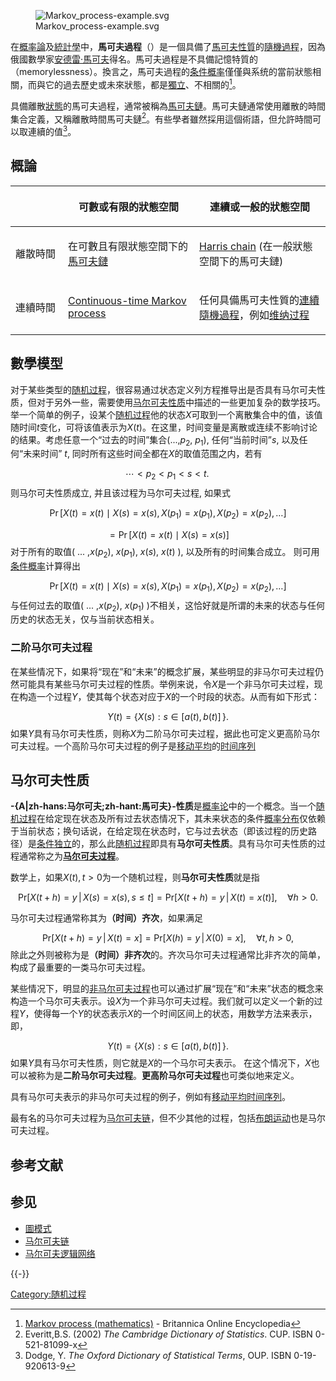 {{Expand English}}
{{NoteTA|G1=Math}}

[[File:Markov_process-example.svg|thumb]]

在[[概率論|概率論]]及[[統計學|統計學]]中，'''馬可夫過程'''（{{lang-en|Markov process}}）是一個具備了[[馬可夫性質|馬可夫性質]]的[[隨機過程|隨機過程]]，因為俄國數學家[[安德雷·馬可夫|安德雷·馬可夫]]得名。馬可夫過程是不具備記憶特質的（memorylessness）。換言之，馬可夫過程的[[条件概率|条件概率]]僅僅與系统的當前狀態相關，而與它的過去歷史或未來狀態，都是[[統計獨立性|獨立]]、不相關的<ref>[http://www.britannica.com/EBchecked/topic/365797/Markov-process Markov process (mathematics)] {{Wayback|url=http://www.britannica.com/EBchecked/topic/365797/Markov-process |date=20150426192335 }} - Britannica Online Encyclopedia</ref>。

具備離散[[狀態空間_(計算機科學)|狀態]]的馬可夫過程，通常被稱為[[馬可夫鏈|馬可夫鏈]]。馬可夫鏈通常使用離散的時間集合定義，又稱離散時間馬可夫鏈<ref>Everitt,B.S. (2002) ''The Cambridge Dictionary of Statistics''. CUP. ISBN 0-521-81099-x</ref>。有些學者雖然採用這個術語，但允許時間可以取連續的值<ref>Dodge, Y. ''The Oxford Dictionary of Statistical Terms'', OUP. ISBN 0-19-920613-9</ref>。

==概論==
{| border="1" class="wikitable" style="width: 60%;" |
! scope="col" | 
! scope="col" | 可數或有限的狀態空間
! scope="col" | 連續或一般的狀態空間
|-
! scope="row" | 離散時間
|在可數且有限狀態空間下的[[馬可夫鏈|馬可夫鏈]] || [[Harris_chain|Harris chain]] (在一般狀態空間下的馬可夫鏈)
|-
! scope="row" style="width: 10%;" |連續時間
| style="width: 25%;" | [[Continuous-time_Markov_process|Continuous-time Markov process]] || style="width: 25%;" |任何具備馬可夫性質的[[連續隨機過程|連續隨機過程]]，例如[[维纳过程|维纳过程]]
|}

==數學模型==
{{Main|马尔可夫性质}}
对于某些类型的[[随机过程|随机过程]]，很容易通过状态定义列方程推导出是否具有马尔可夫性质，但对于另外一些，需要使用[[马尔可夫性质|马尔可夫性质]]中描述的一些更加复杂的数学技巧。举一个简单的例子，设某个[[随机过程|随机过程]]他的状态''X''可取到一个离散集合中的值，该值随时间''t''变化，可将该值表示为''X''(''t'')。在这里，时间变量是离散或连续不影响讨论的结果。考虑任意一个“过去的时间”集合(...,''p''<sub>2</sub>, ''p''<sub>1</sub>), 任何“当前时间”''s'', 以及任何“未来时间” ''t'', 同时所有这些时间全都在''X''的取值范围之内，若有
:<math>\cdots < p_2 < p_1 < s <t. \, </math>
则马尔可夫性质成立, 并且该过程为马尔可夫过程, 如果式
:<math>\Pr\big[X(t) = x(t) \mid X(s) = x(s), X(p_1)=x(p_1), X(p_2)=x(p_2), \dots \big] </math>
::<math>= \Pr\big[X(t) = x(t) \mid X(s) = x(s) \big] </math>
对于所有的取值( ... ,''x''(''p''<sub>2</sub>), ''x''(''p''<sub>1</sub>), ''x''(''s''), ''x''(''t'') ), 以及所有的时间集合成立。 则可用[[条件概率|条件概率]]计算得出
:<math>\Pr\big[X(t) = x(t) \mid X(s) = x(s), X(p_1)=x(p_1), X(p_2)=x(p_2), \dots \big]</math>
与任何过去的取值( ... ,''x''(''p''<sub>2</sub>), ''x''(''p''<sub>1</sub>) )不相关，这恰好就是所谓的未来的状态与任何历史的状态无关，仅与当前状态相关。
===二阶马尔可夫过程===
在某些情况下，如果将“现在”和“未来”的概念扩展，某些明显的非马尔可夫过程仍然可能具有某些马尔可夫过程的性质。举例来说，令''X''是一个非马尔可夫过程，现在构造一个过程''Y''，使其每个状态对应于''X''的一个时段的状态。从而有如下形式：
:<math>Y(t) = \big\{ X(s): s \in [a(t), b(t)] \, \big\}.</math>
如果''Y''具有马尔可夫性质，则称''X''为二阶马尔可夫过程，据此也可定义更高阶马尔可夫过程。一个高阶马尔可夫过程的例子是[[移动平均|移动平均]]的[[时间序列|时间序列]]

==马尔可夫性质==
'''-{A|zh-hans:马尔可夫;zh-hant:馬可夫}-性质'''是[[概率论|概率论]]中的一个概念。当一个[[随机过程|随机过程]]在给定现在状态及所有过去状态情况下，其未来状态的条件[[概率分布|概率分布]]仅依赖于当前状态；换句话说，在给定现在状态时，它与过去状态（即该过程的历史路径）是[[条件独立|条件独立]]的，那么此[[随机过程|随机过程]]即具有'''马尔可夫性质'''。具有马尔可夫性质的过程通常称之为'''[[马尔可夫过程|马尔可夫过程]]'''。

数学上，如果<math>X(t), t>0</math>为一个随机过程，则'''马尔可夫性质'''就是指
:<math>\mathrm{Pr}\big[X(t+h) = y \,|\, X(s) = x(s), s \leq t\big] = \mathrm{Pr}\big[X(t+h) = y \,|\, X(t) = x(t)\big], \quad \forall h > 0.</math>

马尔可夫过程通常称其为'''（时间）齐次'''，如果满足
:<math>\mathrm{Pr}\big[X(t+h) = y \,|\, X(t) = x\big] = \mathrm{Pr}\big[X(h) = y \,|\, X(0) = x\big], \quad \forall t, h > 0,</math>
除此之外则被称为是'''（时间）非齐次'''的。齐次马尔可夫过程通常比非齐次的简单，构成了最重要的一类马尔可夫过程。

某些情况下，明显的[[非马尔可夫过程|非马尔可夫过程]]也可以通过扩展“现在”和“未来”状态的概念来构造一个马尔可夫表示。设<math>X</math>为一个非马尔可夫过程。我们就可以定义一个新的过程<math>Y</math>，使得每一个<math>Y</math>的状态表示<math>X</math>的一个时间区间上的状态，用数学方法来表示，即，
:<math>Y(t) = \big\{ X(s) : s \in [a(t), b(t)] \, \big\}.</math>
如果<math>Y</math>具有马尔可夫性质，则它就是<math>X</math>的一个马尔可夫表示。
在这个情况下，<math>X</math>也可以被称为是'''二阶马尔可夫过程'''。'''更高阶马尔可夫过程'''也可类似地来定义。

具有马尔可夫表示的非马尔可夫过程的例子，例如有[[移动平均|移动平均]][[时间序列|时间序列]]。

最有名的马尔可夫过程为[[马尔可夫链|马尔可夫链]]，但不少其他的过程，包括[[布朗运动|布朗运动]]也是马尔可夫过程。

== 参考文献 ==
{{Reflist}}

== 参见 ==
* [[圖模式|圖模式]]
* [[马尔可夫链|马尔可夫链]]
* [[马尔可夫逻辑网络|马尔可夫逻辑网络]]

{{-}}
{{Stochastic processes}}

{{Authority control}}

{{DEFAULTSORT:Markov Process}}
[[Category:随机过程|Category:随机过程]]